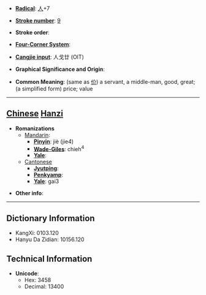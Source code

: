 * '''[[Wiktionary:Chinese radical index| Radical]]''': [[Wiktionary:Chinese radical index 人|人]]+7

* '''[[Wiktionary:Chinese total strokes index|Stroke number]]''': [[Wiktionary:Chinese total strokes index 9|9]]

* '''Stroke order''': 

* '''[[Wiktionary:Chinese four corner index|Four-Corner System]]''': 

* '''[[Wiktionary:Chinese Cangjie index|Cangjie input]]''': 人戈廿 (OIT)

* '''Graphical Significance and Origin''': 

* '''Common Meaning''': (same as [[价]]) a servant, a middle-man, good, great; (a simplified form) price; value

----

== [[Chinese]] [[Hanzi]] ==

* '''Romanizations'''
** [[Mandarin]]:
*** '''[[Pinyin]]''': jiè (jie4)
*** '''[[Wade-Giles]]''': chieh<sup>4</sup>
*** '''[[Yale]]''': 
**[[Cantonese]]
***'''[[Jyutping]]''':
***'''[[Penkyamp]]''': 
***'''[[Yale]]''': gai3

* '''Other info''': 

----

== Dictionary Information ==

* KangXi: 0103.120
* Hanyu Da Zidian: 10156.120

== Technical Information ==

* '''Unicode''':
** Hex: 3458
** Decimal: 13400